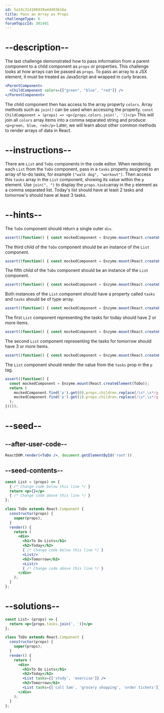 ```yaml
---
id: 5a24c314108439a4d403616a
title: Pass an Array as Props
challengeType: 6
forumTopicId: 301401
---
```


# --description--

The last challenge demonstrated how to pass information from a parent component to a child component as `props` or properties. This challenge looks at how arrays can be passed as `props`. To pass an array to a JSX element, it must be treated as JavaScript and wrapped in curly braces.

```jsx
<ParentComponent>
  <ChildComponent colors={["green", "blue", "red"]} />
</ParentComponent>
```

The child component then has access to the array property `colors`. Array methods such as `join()` can be used when accessing the property. `const ChildComponent = (props) => <p>{props.colors.join(', ')}</p>` This will join all `colors` array items into a comma separated string and produce: `<p>green, blue, red</p>` Later, we will learn about other common methods to render arrays of data in React.

# --instructions--

There are `List` and `ToDo` components in the code editor. When rendering each `List` from the `ToDo` component, pass in a `tasks` property assigned to an array of to-do tasks, for example `["walk dog", "workout"]`. Then access this `tasks` array in the `List` component, showing its value within the `p` element. Use `join(", ")` to display the `props.tasks`array in the `p` element as a comma separated list. Today's list should have at least 2 tasks and tomorrow's should have at least 3 tasks.

# --hints--

The `ToDo` component should return a single outer `div`.

```js
assert((function() { const mockedComponent = Enzyme.mount(React.createElement(ToDo)); return mockedComponent.children().first().type() === 'div'; })());
```

The third child of the `ToDo` component should be an instance of the `List` component.

```js
assert((function() { const mockedComponent = Enzyme.mount(React.createElement(ToDo)); return mockedComponent.children().first().childAt(2).name() === 'List'; })());
```

The fifth child of the `ToDo` component should be an instance of the `List` component.

```js
assert((function() { const mockedComponent = Enzyme.mount(React.createElement(ToDo)); return mockedComponent.children().first().childAt(4).name() === 'List'; })());
```

Both instances of the `List` component should have a property called `tasks` and `tasks` should be of type array.

```js
assert((function() { const mockedComponent = Enzyme.mount(React.createElement(ToDo)); return Array.isArray(mockedComponent.find('List').get(0).props.tasks) && Array.isArray(mockedComponent.find('List').get(1).props.tasks); })());
```

The first `List` component representing the tasks for today should have 2 or more items.

```js
assert((function() { const mockedComponent = Enzyme.mount(React.createElement(ToDo)); return mockedComponent.find('List').get(0).props.tasks.length >= 2; })());
```

The second `List` component representing the tasks for tomorrow should have 3 or more items.

```js
assert((function() { const mockedComponent = Enzyme.mount(React.createElement(ToDo)); return mockedComponent.find('List').get(1).props.tasks.length >= 3; })());
```

The `List` component should render the value from the `tasks` prop in the `p` tag.

```js
assert((function() {
  const mockedComponent = Enzyme.mount(React.createElement(ToDo));
  return (
    mockedComponent.find('p').get(0).props.children.replace(/\s*,\s*/g,',') === mockedComponent.find('List').get(0).props.tasks.join(',').replace(/\s*,\s*/g,',') &&
    mockedComponent.find('p').get(1).props.children.replace(/\s*,\s*/g,',') === mockedComponent.find('List').get(1).props.tasks.join(',').replace(/\s*,\s*/g,',')
  );
})());
```

# --seed--

## --after-user-code--

```jsx
ReactDOM.render(<ToDo />, document.getElementById('root'))
```

## --seed-contents--

```jsx
const List = (props) => {
  { /* Change code below this line */ }
  return <p>{}</p>
  { /* Change code above this line */ }
};

class ToDo extends React.Component {
  constructor(props) {
    super(props);
  }
  render() {
    return (
      <div>
        <h1>To Do Lists</h1>
        <h2>Today</h2>
        { /* Change code below this line */ }
        <List/>
        <h2>Tomorrow</h2>
        <List/>
        { /* Change code above this line */ }
      </div>
    );
  }
};
```

# --solutions--

```jsx
const List= (props) => {
  return <p>{props.tasks.join(', ')}</p>
};

class ToDo extends React.Component {
  constructor(props) {
    super(props);
  }
  render() {
    return (
      <div>
        <h1>To Do Lists</h1>
        <h2>Today</h2>
        <List tasks={['study', 'exercise']} />
        <h2>Tomorrow</h2>
        <List tasks={['call Sam', 'grocery shopping', 'order tickets']} />
      </div>
    );
  }
};
```
